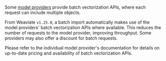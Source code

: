 Some [model providers](/developers/weaviate/model-providers/index.md) provide batch vectorization APIs, where each request can include multiple objects.

From Weaviate `v1.25.0`, a batch import automatically makes use of the model providers' batch vectorization APIs where available. This reduces the number of requests to the model provider, improving throughput. Some providers may also offer a discount for batch requests.

Please refer to the individual model provider's documentation for details on up-to-date pricing and availability of batch vectorization APIs.
